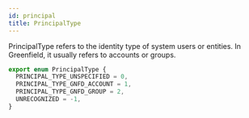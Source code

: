 ```yaml
---
id: principal
title: PrincipalType
---
```


PrincipalType refers to the identity type of system users or entities. In Greenfield, it usually
refers to accounts or groups.

```jsx
export enum PrincipalType {
  PRINCIPAL_TYPE_UNSPECIFIED = 0,
  PRINCIPAL_TYPE_GNFD_ACCOUNT = 1,
  PRINCIPAL_TYPE_GNFD_GROUP = 2,
  UNRECOGNIZED = -1,
}
```
